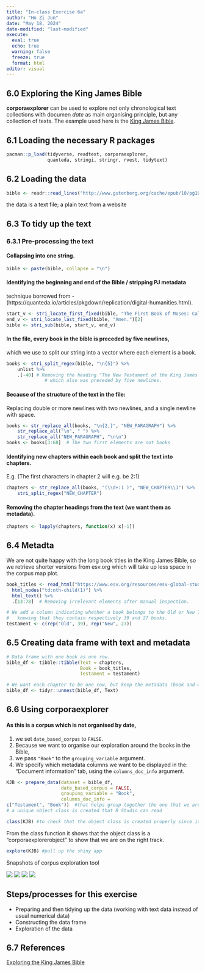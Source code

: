 ```yaml
---
title: "In-class Exercise 6a"
author: "Ho Zi Jun"
date: "May 18, 2024"
date-modified: "last-modified"
execute:
  eval: true
  echo: true
  warning: false
  freeze: true
  format: html
editor: visual
---
```


## [6.0]{style="colour:grey"} Exploring the King James Bible

**corporaexplorer** can be used to explore not only chronological text collections with documen *date* as main organising principle, but any collection of texts. The example used here is the [King James Bible](https://en.wikipedia.org/wiki/King_James_Version).

## [6.1]{style="colour:grey"} Loading the necessary R packages

```r
pacman::p_load(tidyverse, readtext, corporaexplorer,
               quanteda, stringi, stringr, rvest, tidytext)
```

## [6.2]{style="colour:grey"} Loading the data

```r
bible <- readr::read_lines("http://www.gutenberg.org/cache/epub/10/pg10.txt")
```

the data is a text file; a plain text from a website

## [6.3]{style="colour:grey"} To tidy up the text

### [6.3.1]{style="colour:grey"} Pre-processing the text

#### Collapsing into one string.

```r
bible <- paste(bible, collapse = "\n")
```

#### Identifying the beginning and end of the Bible / stripping PJ metadata

::: callout-note
technique borrowed from - (https://quanteda.io/articles/pkgdown/replication/digital-humanities.html).
:::

```r
start_v <- stri_locate_first_fixed(bible, "The First Book of Moses: Called Genesis")[1]
end_v <- stri_locate_last_fixed(bible, "Amen.")[2]
bible <- stri_sub(bible, start_v, end_v)
```

#### In the file, every book in the bible is preceded by five newlines,

which we use to split our string into a vector where each element is a book.

```r
books <- stri_split_regex(bible, "\n{5}") %>%
    unlist %>%
    .[-40] # Removing the heading "The New Testament of the King James Bible",
              # which also was preceded by five newlines.
```

#### Because of the structure of the text in the file:

Replacing double or more newlines with two newlines, and a single newline with space.

```r
books <- str_replace_all(books, "\n{2,}", "NEW_PARAGRAPH") %>%
    str_replace_all("\n", " ") %>%
    str_replace_all("NEW_PARAGRAPH", "\n\n")
books <- books[3:68]  # The two first elements are not books
```

#### Identifying new chapters within each book and split the text into chapters.

E.g. (The first characters in chapter 2 will e.g. be 2:1)

```r
chapters <- str_replace_all(books, "(\\d+:1 )", "NEW_CHAPTER\\1") %>%
    stri_split_regex("NEW_CHAPTER")
```

#### Removing the chapter headings from the text (we want them as metadata).

```r
chapters <- lapply(chapters, function(x) x[-1])
```

## [6.4]{style="colour:grey"} Metadta

We are not quite happy with the long book titles in the King James Bible, so we retrieve shorter versions from esv.org which will take up less space in the corpus map plot.

```r
book_titles <- read_html("https://www.esv.org/resources/esv-global-study-bible/list-of-abbreviations") %>%
  html_nodes("td:nth-child(1)") %>%
  html_text() %>%
  .[13:78]  # Removing irrelevant elements after manual inspection.
```

```r
# We add a column indicating whether a book belongs to the Old or New Testament,
#   knowing that they contain respectively 39 and 27 books.
testament <- c(rep("Old", 39), rep("New", 27))
```

## [6.5]{style="colour:grey"} Creating data frame with text and metadata

```r
# Data frame with one book as one row.
bible_df <- tibble::tibble(Text = chapters,
                           Book = book_titles,
                           Testament = testament)
```

```r
# We want each chapter to be one row, but keep the metadata (book and which testament).
bible_df <- tidyr::unnest(bible_df, Text)
```

## [6.6]{style="colour:grey"} Using corporaexplorer

#### As this is a corpus which is not organised by date,

::: callout-note
1.  we set `date_based_corpus` to `FALSE`.
2.  Because we want to organise our exploration around the books in the Bible,
3.  we pass `"Book"` to the `grouping_variable` argument.
4.  We specify which metadata columns we want to be displayed in the: "Document information" tab, using the `columns_doc_info` argument.
:::

```r
KJB <- prepare_data(dataset = bible_df,
                    date_based_corpus = FALSE,
                    grouping_variable = "Book",
                    columns_doc_info =
c("Testament", "Book"))  #that helps group together the one that we are extracting
# a unique object class is created that R Studio can read
```

```r
class(KJB) #to check that the object class is created properly since it is specially catered to corpora explorer
```

From the class function it shows that the object class is a "corporaexplorerobject" to show that we are on the right track.

```r
explore(KJB) #pull up the shiny app
```

Snapshots of corpus exploration tool

![](corpus1.png) ![](corpus2.png) ![](corpus3.png) ![](corpus4.png)

::: callout-tip
## Steps/processes for this exercise

-   Preparing and then tidying up the data (working with text data instead of usual numerical data)
-   Constructing the data frame
-   Exploration of the data
:::

## [6.7]{style="colour:grey"} References

[Exploring the King James Bible](https://kgjerde.github.io/corporaexplorer/articles/bible.html)
